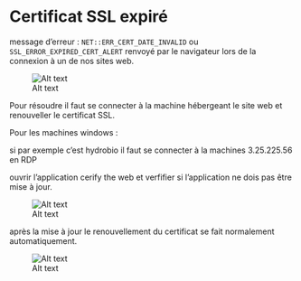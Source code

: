 
# Certificat SSL expiré

message d'erreur : `NET::ERR_CERT_DATE_INVALID` ou `SSL_ERROR_EXPIRED_CERT_ALERT`
renvoyé par le navigateur lors de la connexion à un de nos sites web.

![Alt text](../../_resources/ssl_error.png)


Pour résoudre il faut se connecter à la machine hébergeant le site web et renouveller le certificat SSL.

Pour les machines windows : 

si par exemple c'est hydrobio il faut se connecter à la machines 3.25.225.56 en RDP

ouvrir l'application cerify the web et verfifier si  l'application ne dois pas être mise à jour.

![Alt text](../../_resources/certifytheweb.png)


après la mise à jour le renouvellement du certificat se fait normalement automatiquement.

![Alt text](../../_resources/certifytheweb.png)